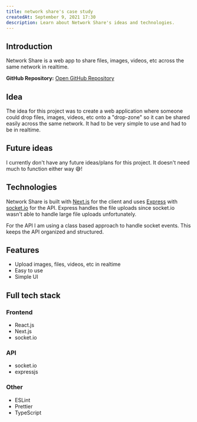 ```yaml
---
title: network share's case study
createdAt: September 9, 2021 17:30
description: Learn about Network Share's ideas and technologies.
---
```


## Introduction

Network Share is a web app to share files, images, videos,
etc across the same network in realtime.

**GitHub Repository:** [Open GitHub Repository](https://github.com/dev-caspertheghost/network-share)

## Idea

The idea for this project was to create a web application where someone could drop files, images, videos, etc onto a "drop-zone"
so it can be shared easily across the same network. It had to be very simple to use and had to be in realtime.

## Future ideas

I currently don't have any future ideas/plans for this project. It doesn't need much to function either way 😅!

## Technologies

Network Share is built with [Next.js](https://nextjs.org) for the client and uses [Express](https://expressjs.com) with [socket.io](https://socket.io) for the API.
Express handles the file uploads since socket.io wasn't able to handle large file uploads unfortunately.

For the API I am using a class based approach to handle socket events. This keeps the API organized and structured.

## Features

- Upload images, files, videos, etc in realtime
- Easy to use
- Simple UI

## Full tech stack

### Frontend

- React.js
- Next.js
- socket.io

### API

- socket.io
- expressjs

### Other

- ESLint
- Prettier
- TypeScript
